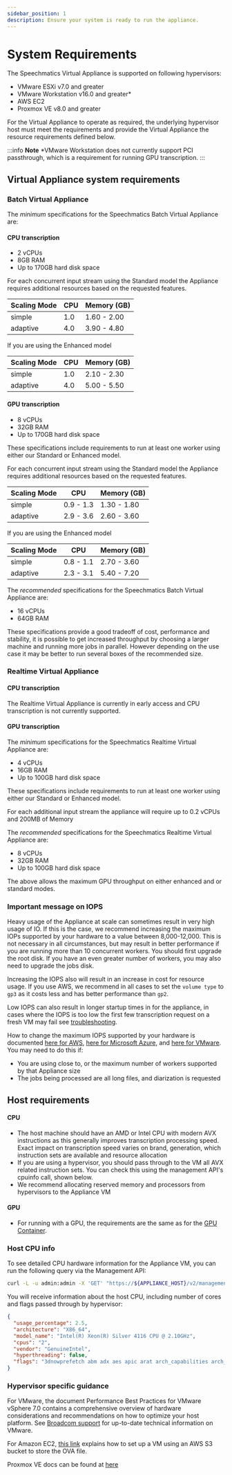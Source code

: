 ```yaml
---
sidebar_position: 1
description: Ensure your system is ready to run the appliance.
---
```


# System Requirements

The Speechmatics Virtual Appliance is supported on following hypervisors:

- VMware ESXi v7.0 and greater
- VMware Workstation v16.0 and greater*
- AWS EC2
- Proxmox VE v8.0 and greater

For the Virtual Appliance to operate as required, the underlying hypervisor host must meet the requirements and provide the Virtual Appliance the resource requirements defined below.

:::info **Note**
*VMware Workstation does not currently support PCI passthrough, which is a requirement for running GPU transcription.
:::

## Virtual Appliance system requirements

### Batch Virtual Appliance

The _minimum_ specifications for the Speechmatics Batch Virtual Appliance are:

#### CPU transcription

- 2 vCPUs
- 8GB RAM
- Up to 170GB hard disk space

For each concurrent input stream using the Standard model the Appliance requires additional resources based on the requested features.

| Scaling Mode | CPU       | Memory (GB) |
| ------------ | --------- | ----------- |
| simple       | 1.0       | 1.60 - 2.00 |
| adaptive     | 4.0       | 3.90 - 4.80 |

If you are using the Enhanced model

| Scaling Mode | CPU       | Memory (GB) |
| ------------ | --------- | ----------- |
| simple       | 1.0       | 2.10 - 2.30 |
| adaptive     | 4.0       | 5.00 - 5.50 |


#### GPU transcription

- 8 vCPUs
- 32GB RAM
- Up to 170GB hard disk space

These specifications include requirements to run at least one worker using either our Standard or Enhanced model.

For each concurrent input stream using the Standard model the Appliance requires additional resources based on the requested features.

| Scaling Mode | CPU       | Memory (GB) |
| ------------ | --------- | ----------- |
| simple       | 0.9 - 1.3 | 1.30 - 1.80 |
| adaptive     | 2.9 - 3.6 | 2.60 - 3.60 |

If you are using the Enhanced model

| Scaling Mode | CPU       | Memory (GB) |
| ------------ | --------- | ----------- |
| simple       | 0.8 - 1.1 | 2.70 - 3.60 |
| adaptive     | 2.3 - 3.1 | 5.40 - 7.20 |

The _recommended_ specifications for the Speechmatics Batch Virtual Appliance are:

- 16 vCPUs
- 64GB RAM

These specifications provide a good tradeoff of cost, performance and stability, it is possible to get increased throughput by choosing a larger machine and running more jobs in parallel. However depending on the use case it may be better to run several boxes of the recommended size.


### Realtime Virtual Appliance

#### CPU transcription

The Realtime Virtual Appliance is currently in early access and CPU transcription is not currently supported.

#### GPU transcription

The _minimum_ specifications for the Speechmatics Realtime Virtual Appliance are:

- 4 vCPUs
- 16GB RAM
- Up to 100GB hard disk space

These specifications include requirements to run at least one worker using either our Standard or Enhanced model.

For each additional input stream the appliance will require up to 0.2 vCPUs and 200MB of Memory

The _recommended_ specifications for the Speechmatics Realtime Virtual Appliance are:

- 8 vCPUs
- 32GB RAM
- Up to 100GB hard disk space

The above allows the maximum GPU throughput on either enhanced and or standard modes. 


### Important message on IOPS

Heavy usage of the Appliance at scale can sometimes result in very high usage of IO. If this is the case, we recommend increasing the maximum IOPs supported by your hardware to a value between 8,000-12,000. This is not necessary in all circumstances, but may result in better performance if you are running more than 10 concurrent workers. You should first upgrade the root disk. If you have an even greater number of workers, you may also need to upgrade the jobs disk.

Increasing the IOPS also will result in an increase in cost for resource usage. If you use AWS, we recommend in all cases to set the `volume type` to `gp3` as it costs less and has better performance than `gp2`.

Low IOPS can also result in longer startup times in for the appliance, in cases where the IOPS is too low the first few transcription request on a fresh VM may fail see [troubleshooting](/deployments/virtual-appliance/administration/services#troubleshooting).

How to change the maximum IOPS supported by your hardware is documented [here for AWS](https://docs.aws.amazon.com/AWSEC2/latest/UserGuide/requesting-ebs-volume-modifications.html), [here for Microsoft Azure](https://docs.microsoft.com/en-us/azure/virtual-machines/disks-performance-tiers-portal), and [here for VMware](https://docs.vmware.com/en/VMware-vSphere/7.0/com.vmware.vsphere.resmgmt.doc/GUID-25C3D9FE-3A9D-4739-AC75-16A9E0A3D9F0.html). You may need to do this if:

- You are using close to, or the maximum number of workers supported by that Appliance size
- The jobs being processed are all long files, and diarization is requested


## Host requirements

#### CPU

- The host machine should have an AMD or Intel CPU with modern AVX instructions as this generally improves transcription processing speed. Exact impact on transcription speed varies on brand, generation, which instruction sets are available and resource allocation
- If you are using a hypervisor, you should pass through to the VM all AVX related instruction sets. You can check this using the management API's cpuinfo call, shown below.
- We recommend allocating reserved memory and processors from hypervisors to the Appliance VM

#### GPU

- For running with a GPU, the requirements are the same as for the [GPU Container](/deployments/container/gpu-speech-to-text#system-requirements).

### Host CPU info

To see detailed CPU hardware information for the Appliance VM, you can run the following query via the Management API:

```bash
curl -L -u admin:admin -X 'GET' "https://${APPLIANCE_HOST}/v2/management/cpuinfo"
```

You will receive information about the host CPU, including number of cores and flags passed through by hypervisor:

```json
{
  "usage_percentage": 2.5,
  "architecture": "X86_64",
  "model_name": "Intel(R) Xeon(R) Silver 4116 CPU @ 2.10GHz",
  "cpus": "2",
  "vendor": "GenuineIntel",
  "hyperthreading": false,
  "flags": "3dnowprefetch abm adx aes apic arat arch_capabilities arch_perfmon avx avx2 avx512_vnni bmi1 bmi2 clflush cmov constant_tsc cpuid cpuid_fault cx16 cx8 de f16c flush_l1d fma fpu fsgsbase fxsr hypervisor ibpb ibrs invpcid invpcid_single lahf_lm lm mca mce md_clear mmx movbe msr mtrr nonstop_tsc nopl nx pae pat pcid pclmulqdq pdpe1gb pge pni popcnt pse pse36 pti rdrand rdseed rdtscp sep smap smep ss ssbd sse sse2 sse4_1 sse4_2 ssse3 stibp syscall tsc tsc_adjust tsc_deadline_timer tsc_reliable vme x2apic xsave xsaveopt xtopology"
}
```

### Hypervisor specific guidance

For VMware, the document Performance Best Practices for VMware vSphere 7.0 contains a comprehensive overview of hardware considerations and recommendations on how to optimize your host platform. See [Broadcom support](https://support.broadcom.com) for up-to-date technical information on VMware.

For Amazon EC2, [this link](https://docs.aws.amazon.com/vm-import/latest/userguide/vmimport-image-import.html) explains how to set up a VM using an AWS S3 bucket to store the OVA file.

Proxmox VE docs can be found at [here](https://pve.proxmox.com/pve-docs/)

